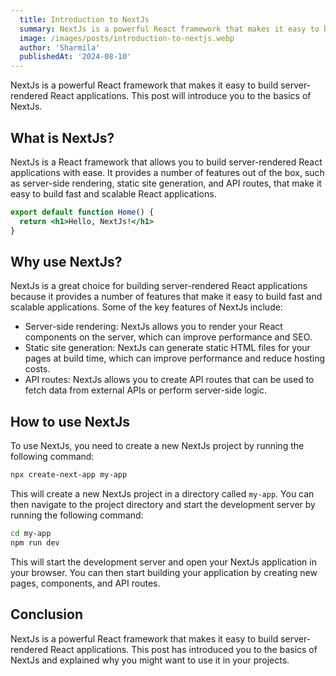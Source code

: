 ```yaml
---
  title: Introduction to NextJs
  summary: NextJs is a powerful React framework that makes it easy to build server-rendered React applications. This post will introduce you to the basics of NextJs.
  image: /images/posts/introduction-to-nextjs.webp
  author: 'Sharmila'
  publishedAt: '2024-08-10'
---
```


NextJs is a powerful React framework that makes it easy to build server-rendered
React applications. This post will introduce you to the basics of NextJs.

## What is NextJs?

NextJs is a React framework that allows you to build server-rendered React
applications with ease. It provides a number of features out of the box, such as
server-side rendering, static site generation, and API routes, that make it easy
to build fast and scalable React applications.

```jsx
export default function Home() {
  return <h1>Hello, NextJs!</h1>
}
```

## Why use NextJs?

NextJs is a great choice for building server-rendered React applications because
it provides a number of features that make it easy to build fast and scalable
applications. Some of the key features of NextJs include:

- Server-side rendering: NextJs allows you to render your React components on
  the server, which can improve performance and SEO.
- Static site generation: NextJs can generate static HTML files for your pages
  at build time, which can improve performance and reduce hosting costs.
- API routes: NextJs allows you to create API routes that can be used to fetch
  data from external APIs or perform server-side logic.

## How to use NextJs

To use NextJs, you need to create a new NextJs project by running the following
command:

```bash
npx create-next-app my-app
```

This will create a new NextJs project in a directory called `my-app`. You can
then navigate to the project directory and start the development server by
running the following command:

```bash
cd my-app
npm run dev
```

This will start the development server and open your NextJs application in your
browser. You can then start building your application by creating new pages,
components, and API routes.

## Conclusion

NextJs is a powerful React framework that makes it easy to build server-rendered
React applications. This post has introduced you to the basics of NextJs and
explained why you might want to use it in your projects.

